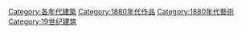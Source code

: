 [[Category:各年代建築|Category:各年代建築]]
[[Category:1880年代作品|Category:1880年代作品]]
[[Category:1880年代藝術|Category:1880年代藝術]]
[[Category:19世纪建筑|Category:19世纪建筑]]